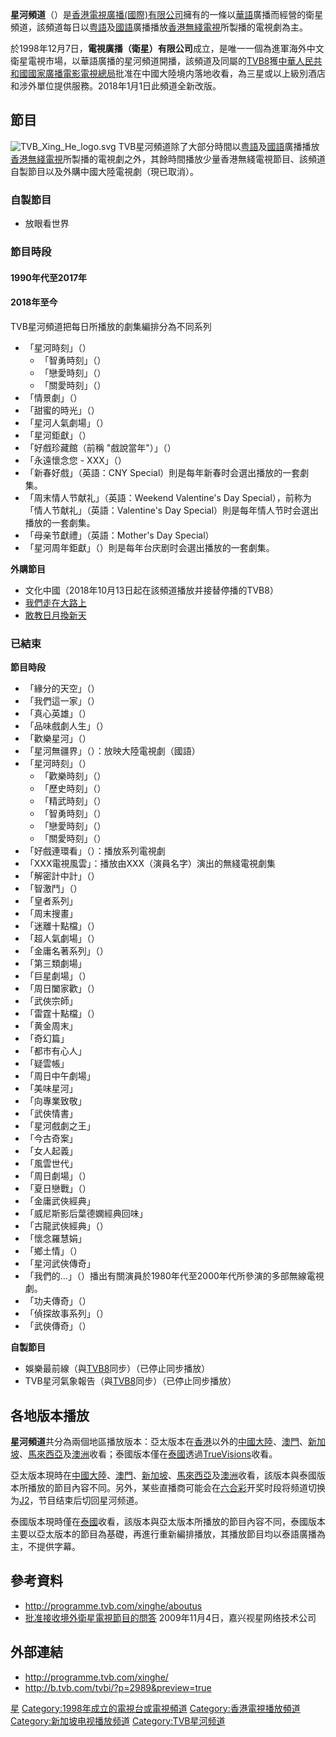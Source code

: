 {{pathnav|電視廣播有限公司|TVBI}}
{{TV channel|香港电视广播(国际)有限公司}}
{{noteTA|1=zh-hans:无线;zh-hk:無綫;zh-tw:無線;}}
{{頻道資訊
| 頻道名稱         = {{lang|en|TVB}}星河頻道<br/>{{lang|en|TVB Xing He}}
| 頻道圖片檔案     = TVB Xing He logo 2017.png
| 頻道圖片尺寸     = 
| 頻道圖片名稱     = 
| 所屬國家         = {{HK}}
| 所屬國家或地區   = 
| 總部所在         = {{HK}}[[將軍澳|將軍澳]]
| 播放地區         = [[香港|香港]]以外全球地區
| 成立日期         = 
| 試播日期         = 
| 開播日期         = 1998年12月7日
| 停播日期         = 
| 頻道語言         = 粵語、國語
| 頻道呼號         = 
| 頻道類別         = 電視劇
| 視頻格式         = 
| 收視率           = 
| 收視率調查時間   = 
| 收視率資料來源   = 
| 頻道口號         = 
| 擁有者           = [[電視廣播(國際)有限公司|TVBI]]
| 持股者           = 
| 前頻道名稱       = 
| 被取代名稱       = 
| 前頻道呼號       = 
| 被取代呼號       = 
| 集團同類頻道     = 與提供國語配音頻道：<br/>[[TVB8|TVB8]]<br />與類似TVB和海外頻道：<br/>[[翡翠台|翡翠台]]<br />[[J2|J2]]<br />[[翡翠台_(東南亞)|翡翠台 (東南亞)]]<br />[[千禧經典台|千禧經典台]]<br />[[Astro_AOD|Astro AOD]]<br />[[Astro_華麗台|Astro 華麗台]]
| 重播服務頻道     = 
| 頻道官方網站     = 
| 備註             = 
| 衛星電視供應商01 = [[馬來西亞|馬來西亞]][[Astro集團|Astro]]
| 衛星電視頻道數01 = 319頻道 （高清）
| 衛星電視供應商02 =  [[馬來西亞|馬來西亞]][[Astro集團|NJOI]]	
| 衛星電視頻道數02 = 319頻道 （高清）<br />
| 衛星電視供應商04 = [[澳洲|澳洲]]翡翠互動電視
| 衛星電視頻道數04 = 尚未定頻
| 衛星電視供應商05 = [[泰國|泰國]][[TrueVisions|TrueVisions]]
| 衛星電視頻道數05 = 55頻道
| 有線電視供應商01 = [[新加坡|新加坡]][[新加坡電視頻道列表|星和視界]]
| 有線電視頻道數01 = 859頻道 （高清）
| 有線電視供應商03 = [[澳門有線電視|澳門有線電視]]
| 有線電視頻道數03 = 6頻道
| 有線電視供應商04 = [[泰國|泰國]][[TrueVisions|TrueVisions]]
| 有線電視頻道數04 = 235頻道（泰國版）
| 有線電視供應商05 = [[印尼|印尼]]Firstmedia
| 有線電視頻道數05 = 201頻道
| 寬頻電視供應商01 = [[新加坡|新加坡]][[新加坡電視頻道列表|Singtel TV]] 
| 寬頻電視頻道數01 = 517頻道 （高清）
| OTT供應商01      = [[myTV_SUPER|TVB Anywhere]]
| OTT頻道數01      = 214頻道
|在线收看网站02= 马来西亚Astro
|在线收看网址02= Astro Go
|在线收看网站03= 泰國TrueVisions
|在线收看网址03= TrueID
}}
'''{{lang|en|TVB}}星河頻道'''（{{lang-en|'''TVB Xing He'''}}）是[[香港|香港]][[電視廣播(國際)有限公司|電視廣播(國際)有限公司]]擁有的一條以[[華語|華語]]廣播而經營的衛星頻道，該頻道每日以[[粤語|粤語]]及[[國語|國語]]廣播播放[[香港無綫電視|香港無綫電視]]所製播的電視劇為主。

於1998年12月7日，'''電視廣播（衛星）有限公司'''成立，是唯一一個為進軍海外中文衛星電視市場，以華語廣播的{{lang|en|TVB}}星河頻道開播，該頻道及同屬{{lang|en|TVB}}的[[TVB8|TVB8]]獲[[国家广播电影电视总局|中華人民共和國國家廣播電影電視總局]]批准在中國大陸境内落地收看，為三星或以上級別酒店和涉外單位提供服務。2018年1月1日此頻道全新改版。

==節目==
[[File:TVB_Xing_He_logo.svg|thumb]]
TVB星河頻道除了大部分時間以[[粤語|粤語]]及[[國語|國語]]廣播播放[[香港無綫電視|香港無綫電視]]所製播的電視劇之外，其餘時間播放少量香港無綫電視節目、該頻道自製節目以及外購中國大陸電視劇（現已取消）。

===自製節目===
* 放眼看世界

===節目時段===
====1990年代至2017年====
{{main|TVB星河頻道電視劇集列表 (2007年)}}
{{main|TVB星河頻道電視劇集列表 (2008年)}}
{{main|TVB星河頻道電視劇集列表 (2009年)}}
{{main|TVB星河頻道電視劇集列表 (2010年)}}
{{main|TVB星河頻道電視劇集列表 (2011年)}}
{{main|TVB星河頻道電視劇集列表 (2012年)}}
{{main|TVB星河頻道電視劇集列表 (2013年)}}
{{main|TVB星河頻道電視劇集列表 (2014年)}}
{{main|TVB星河頻道電視劇集列表 (2015年)}}
{{main|TVB星河頻道電視劇集列表 (2016年)}}
{{main|TVB星河頻道電視劇集列表 (2017年)}}
====2018年至今====
{{main|TVB星河頻道電視劇集列表 (2018年)}}
{{main|TVB星河頻道電視劇集列表 (2019年)}}
{{main|TVB星河頻道電視劇集列表 (2020年)}}
{{main|TVB星河頻道電視劇集列表 (2021年)}}
{{main|TVB星河頻道電視劇集列表 (2022年)}}
TVB星河頻道把每日所播放的劇集編排分為不同系列
*「星河時刻」（{{lang-en|Xing He Zone}}）
**「智勇時刻」（{{lang-en|Danger Zone}}）
**「戀愛時刻」（{{lang-en|Love Zone}}）
**「關愛時刻」（{{lang-en|Family Zone}}）
*「情景劇」（{{lang-en|Sit-com}}）
*「甜蜜的時光」（{{lang-en|Sweetness of Time}}）
*「星河人氣劇場」（{{lang-en|Xing He Drama Fan Club}}）
*「星河鉅獻」（{{lang-en|Xing He Selection}}）
*「好戲珍藏館（前稱 "戲說當年"）」（{{lang-en|Memorable Titles/Applause Museum}}）
*「永遠懷念您 - XXX」（{{lang-en|Remembering: XXX}}）
*「新春好戲」（英語：CNY Special）則是每年新春时会選出播放的一套劇集。
*「周末情人节献礼」（英語：Weekend Valentine's Day Special），前称为「情人节献礼」（英語：Valentine's Day Special）則是每年情人节时会選出播放的一套劇集。
*「母亲节獻禮」（英語：Mother's Day Special）
*「星河周年鉅獻」（{{lang-en|Anniversary Special}}）則是每年台庆剧时会選出播放的一套劇集。

'''外購節目'''
* 文化中國（2018年10月13日起在該頻道播放并接替停播的TVB8）
* [[我們走在大路上_(紀錄片)|我們走在大路上]]
* [[敢教日月換新天|敢教日月換新天]]

===已結束===
'''節目時段'''
*「緣分的天空」（{{lang-en|Passion Under the Sky}}）
*「我們這一家」（{{lang-en|We Are Family}}）
*「真心英雄」（{{lang-en|Authentic Heroes}}）
*「品味戲劇人生」（{{lang-en|Drama Expresso}}）
*「歡樂星河」（{{lang-en|Laughter Showers}}）
*「星河無疆界」（{{lang-en|Acquired Drama Attractions}}）：放映大陸電視劇（國語）
*「星河時刻」（{{lang-en|Xing He Zone}}）
**「歡樂時刻」（{{lang-en|Laughter Zone}}）
**「歷史時刻」（{{lang-en|Historical Zone}}）
**「精武時刻」（{{lang-en|Action Zone}}）
**「智勇時刻」（{{lang-en|Danger Zone}}）
**「戀愛時刻」（{{lang-en|Love Zone}}）
**「關愛時刻」（{{lang-en|Family Zone}}）
*「好戲連環看」（{{lang-en|Serial Drama}}）：播放系列電視劇
*「XXX電視風雲」：播放由XXX（演員名字）演出的無綫電視劇集
*「解密計中計」（{{lang-en|Unveiling Intrigues}}）
*「智激鬥」（{{lang-en|Master Mind}}）
*「皇者系列」
*「周末搜畫」
*「迷離十點檔」（{{lang-en|Mystery Plot}}）
*「超人氣劇場」（{{lang-en|Super Idol Touch}}）
*「金庸名著系列」（{{lang-en|Complete Collection of Jinyong}}）
*「第三類劇場」
*「巨星劇場」（{{lang-en|Superstar Drama Series}}）
*「周日闔家歡」（{{lang-en|Happy Together}}）
*「武俠宗師」
*「雷霆十點檔」（{{lang-en|Action Plot}}）
*「黄金周末」
*「奇幻篇」
*「都市有心人」
*「疑雲帳」
*「周日中午劇場」
*「美味星河」
*「向專業致敬」
*「武俠情書」
*「星河戲劇之王」
*「今古奇案」
*「女人起義」
*「風雲世代」
*「周日劇場」（{{lang-en|Sunday Theatre}}）
*「夏日戀戰」（{{lang-en|Summer Loving}}）
*「金庸武俠經典」
*「威尼斯影后葉德嫻經典回味」
*「古龍武俠經典」（{{lang-en|Kung Fu Classics}}）
*「懷念羅慧娟」
*「鄉土情」（{{lang-en|Land of Love}}）
*「星河武俠傳奇」
*「我們的...」（{{lang-en|I am...}}）播出有關演員於1980年代至2000年代所參演的多部無線電視劇。
*「功夫傳奇」（{{lang-en|Kungfu Legend Stories}}）
*「偵探故事系列」（{{lang-en|Detective}}）
*「武俠傳奇」（{{lang-en|Wuxia Legend Stories}}）

'''自製節目'''
* 娛樂最前線（與[[TVB8|TVB8]]同步）（已停止同步播放）
* TVB星河氣象報告（與[[TVB8|TVB8]]同步）（已停止同步播放）

==各地版本播放==
'''{{lang|en|TVB}}星河頻道'''共分為兩個地區播放版本：亞太版本在[[香港|香港]]以外的[[中國大陸|中國大陸]]、[[澳門|澳門]]、[[新加坡|新加坡]]、[[馬來西亞|馬來西亞]]及[[澳洲|澳洲]]收看；泰國版本僅在[[泰國|泰國]]透過[[TrueVisions|TrueVisions]]收看。

亞太版本現時在[[中國大陸|中國大陸]]、[[澳門|澳門]]、[[新加坡|新加坡]]、[[馬來西亞|馬來西亞]]及[[澳洲|澳洲]]收看，該版本與泰國版本所播放的節目內容不同。另外，某些直播商可能会在[[六合彩|六合彩]]开奖时段将频道切换为[[J2|J2]]，节目结束后切回星河频道。

泰國版本現時僅在[[泰國|泰國]]收看，該版本與亞太版本所播放的節目內容不同，泰國版本主要以亞太版本的節目為基礎，再進行重新編排播放，其播放節目均以泰語廣播為主，不提供字幕。

==參考資料==
*http://programme.tvb.com/xinghe/aboutus{{Wayback|url=http://programme.tvb.com/xinghe/aboutus |date=20120307195130 }}
*[http://www.jx-stv.com/New-82.html 批准接收境外衛星電視節目的問答]{{dead link|date=2017年11月 |bot=InternetArchiveBot |fix-attempted=yes }} 2009年11月4日，嘉兴视星网络技术公司

==外部連結==
*http://programme.tvb.com/xinghe/{{Wayback|url=http://programme.tvb.com/xinghe/ |date=20120208160446 }}{{zh-hk}}
*http://b.tvb.com/tvbi/?p=2989&preview=true{{Wayback|url=http://b.tvb.com/tvbi/?p=2989&preview=true |date=20130908075546 }}{{zh-hk}}

{{電視廣播有限公司頻道}}

[[Category:電視廣播有限公司電視頻道|星]]
[[Category:1998年成立的電視台或電視頻道|Category:1998年成立的電視台或電視頻道]]
[[Category:香港電視播放頻道|Category:香港電視播放頻道]]
[[Category:新加坡电视播放频道|Category:新加坡电视播放频道]]
[[Category:TVB星河频道|Category:TVB星河频道]]